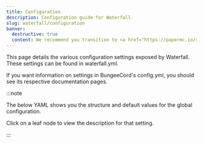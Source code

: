 ```yaml
---
title: Configuration
description: Configuration guide for Waterfall.
slug: waterfall/configuration
banner:
  destructive: true
  content: We recommend you transition to <a href="https://papermc.io/software/velocity">Velocity</a>. For more information, see the <a href="https://forums.papermc.io/threads/1088/">announcement</a>.
---
```



This page details the various configuration settings exposed by Waterfall. These settings can be
found in waterfall.yml.

If you want information on settings in BungeeCord's config.yml, you should see its respective
documentation pages.

:::note

The below YAML shows you the structure and default values for the global configuration.

Click on a leaf node to view the description for that setting.

:::

<ConfigNode data={parse(WaterfallConfigYML)} />
